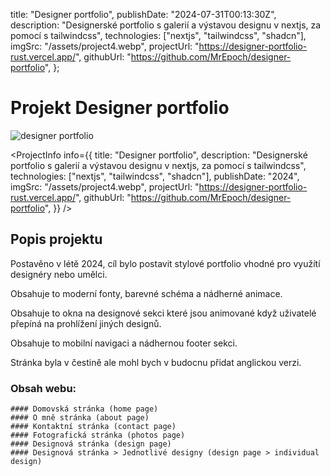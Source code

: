 
  title: "Designer portfolio",
  publishDate: "2024-07-31T00:13:30Z",
  description:
    "Designerské portfolio s galerií a výstavou designu v nextjs, za pomocí s tailwindcss",
  technologies: ["nextjs", "tailwindcss", "shadcn"],
  imgSrc: "/assets/project4.webp",
  projectUrl: "https://designer-portfolio-rust.vercel.app/",
  githubUrl: "https://github.com/MrEpoch/designer-portfolio",
};

# Projekt Designer portfolio

<Image
  src="/assets/project4.webp"
  alt="designer portfolio"
  width={2000}
  height={2000}
/>

<ProjectInfo
  info={{
    title: "Designer portfolio",
    description:
      "Designerské portfolio s galerií a výstavou designu v nextjs, za pomocí s tailwindcss",
    technologies: ["nextjs", "tailwindcss", "shadcn"],
    publishDate: "2024",
    imgSrc: "/assets/project4.webp",
    projectUrl: "https://designer-portfolio-rust.vercel.app/",
    githubUrl: "https://github.com/MrEpoch/designer-portfolio",
  }}
/>

## Popis projektu

Postavěno v létě 2024, cíl bylo postavit stylové portfolio vhodné pro využítí designéry nebo umělci.

Obsahuje to moderní fonty, barevné schéma a nádherné animace.

Obsahuje to okna na designové sekci které jsou animované když uživatelé přepíná na prohlížení jiných designů.

Obsahuje to mobilní navigaci a nádhernou footer sekci.

Stránka byla v čestině ale mohl bych v budocnu přidat anglickou verzi.

### Obsah webu:

    #### Domovská stránka (home page)
    #### O mně stránka (about page)
    #### Kontaktní stránka (contact page)
    #### Fotografická stránka (photos page)
    #### Designová stránka (design page)
    #### Designová stránka > Jednotlivé designy (design page > individual design)
